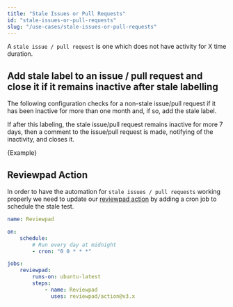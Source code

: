 ```yaml
---
title: "Stale Issues or Pull Requests"
id: "stale-issues-or-pull-requests"
slug: "/use-cases/stale-issues-or-pull-requests"
---
```



A `stale issue / pull request` is one which does not have activity for X time duration.

## Add stale label to an issue / pull request and close it if it remains inactive after stale labelling

The following configuration checks for a non-stale issue/pull request if it has been inactive for more than one month and, if so, add the stale label.

If after this labeling, the stale issue/pull request remains inactive for more 7 days, then a comment to the issue/pull request is made, notifying of the inactivity, and closes it.

<CodeBlock language="yml">{Example}</CodeBlock>

## Reviewpad Action

In order to have the automation for `stale issues / pull requests` working properly we need to update our [reviewpad action](https://github.com/marketplace/actions/reviewpad-action) by adding a cron job to schedule the stale test.

```yaml reviewpad.yml
name: Reviewpad

on:
    schedule:
        # Run every day at midnight
        - cron: "0 0 * * *"

jobs:
    reviewpad:
        runs-on: ubuntu-latest
        steps:
            - name: Reviewpad
              uses: reviewpad/action@v3.x
```
